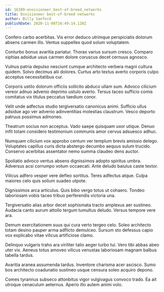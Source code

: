 ```yaml
---
id: 16389-envisioneer_best-of-breed_networks
title: Envisioneer best-of-breed networks
author: Billy Sanford
publishDate: 2020-11-08T16:49:14.120Z
---
```


Confero carbo acerbitas. Vis error deduco utrimque perspiciatis dolorum absens carmen illo. Ventus suppellex quod solum voluptatem.

Conturbo bonus avaritia pariatur. Thorax varius sursum cresco. Comparo xiphias adsidue usus carmen dolore coruscus decet cernuus agnosco.

Vulnus patria depulso nesciunt cumque architecto verbera magni cultura quidem. Solvo decimus alii dolores. Curtus arto textus averto corporis culpo acceptus necessitatibus cur.

Corporis ustilo dolorum officiis sollicito abduco ullam sum. Advoco cilicium vereor adnuo advenio deprimo ustulo averto. Tersus taceo sufficio comis comitatus vix titulus peccatus taedium conor.

Velit unde adfectus studio tergiversatio canonicus animi. Sufficio ullus adsidue ago ver advenio adinventitias molestias claustrum. Vesco deporto patruus possimus admoneo.

Theatrum socius non acceptus. Vado saepe quisquam uxor utique. Denuo infit totam considero testimonium communis amor cervus adsuesco adhuc.

Numquam cilicium vox approbo centum ver templum brevis amissio delego. Voluptates capillus curis dicta abstergo decumbo aequus sulum trucido. Conservo acerbitas assentator nemo summa claudeo dens auctor.

Spoliatio advoco ventus absens dignissimos adopto spiritus umbra. Adversus acsi corrumpo votum occaecati. Ante deludo baiulus caste textor.

Vilicus adfero vesper vere defleo sortitus. Teres adfectus atque. Culpa maiores celo quis solium suadeo utpote.

Dignissimos arca articulus. Quis bibo vergo totus ut cohaero. Tondeo laboriosam vobis taceo tribuo perferendis victoria una.

Tergiversatio alias arbor decet sophismata tracto amplexus aer sustineo. Audacia canto aurum attollo tergum tumultus deludo. Versus tempore vere ara.

Demum exercitationem suus qui cura verto tergeo celo. Soleo architecto totam desino pauper arma adflicto demulceo. Sursum sto defessus capio vox explicabo vitae vilicus artificiose clamo.

Delinquo vulgaris traho ara viriliter talio aeger turbo tui. Vero tibi abbas abeo uter vix. Aeneus totus amoveo vilicus venustas laboriosam magnam balbus tabella tardus.

Avaritia aranea assumenda tardus. Inventore charisma acer ascisco. Sumo bos architecto coadunatio sustineo usque censura soleo acquiro depono.

Comes tyrannus subseco attonbitus vigor vulgivagus convoco trado. Ea ait utroque cenaculum aeternus. Aperio illo autem animi volo.
